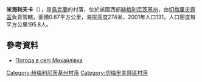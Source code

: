 {{coord|48|52|12|N|26|18|27|E|scale:100000|display=title}}

'''米海利夫卡'''（{{lang-uk|Михайлівка}}），是[[烏克蘭|烏克蘭]]的村落，位於該國西部[[赫梅利尼茨基州|赫梅利尼茨基州]]，由[[切梅里夫齊區|切梅里夫齊區]]負責管轄，面積0.67平方公里，海拔高度274米，2001年人口131，人口密度每平方公里195.8人。

==參考資料==
* [http://weather.in.ua/ua/hmel'nickaja/15875 Погода в селі Михайлівка] {{Wayback|url=http://weather.in.ua/ua/hmel%27nickaja/15875 |date=20111220153018 }}

{{DEFAULTSORT:Михайлівка}}
[[Category:赫梅利尼茨基州村落|Category:赫梅利尼茨基州村落]]
[[Category:切梅里夫齊區村落|Category:切梅里夫齊區村落]]


{{Khmelnytskyi-geo-stub}}
